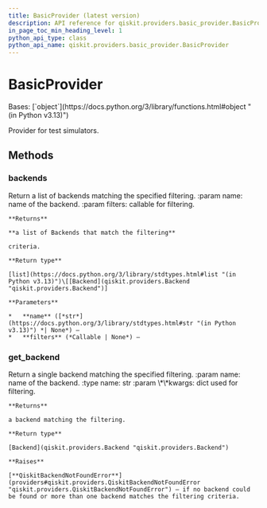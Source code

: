 ```yaml
---
title: BasicProvider (latest version)
description: API reference for qiskit.providers.basic_provider.BasicProvider in the latest version of qiskit
in_page_toc_min_heading_level: 1
python_api_type: class
python_api_name: qiskit.providers.basic_provider.BasicProvider
---
```


# BasicProvider

<Class id="qiskit.providers.basic_provider.BasicProvider" isDedicatedPage={true} github="https://github.com/Qiskit/qiskit/tree/stable/2.0/qiskit/providers/basic_provider/basic_provider.py#L37-L121" signature="qiskit.providers.basic_provider.BasicProvider" modifiers="class">
  Bases: [`object`](https://docs.python.org/3/library/functions.html#object "(in Python v3.13)")

  Provider for test simulators.

  ## Methods

  ### backends

  <Function id="qiskit.providers.basic_provider.BasicProvider.backends" github="https://github.com/Qiskit/qiskit/tree/stable/2.0/qiskit/providers/basic_provider/basic_provider.py#L64-L82" signature="backends(name=None, filters=None)">
    Return a list of backends matching the specified filtering. :param name: name of the backend. :param filters: callable for filtering.

    **Returns**

    **a list of Backends that match the filtering**

    criteria.

    **Return type**

    [list](https://docs.python.org/3/library/stdtypes.html#list "(in Python v3.13)")\[[Backend](qiskit.providers.Backend "qiskit.providers.Backend")]

    **Parameters**

    *   **name** ([*str*](https://docs.python.org/3/library/stdtypes.html#str "(in Python v3.13)") *| None*) –
    *   **filters** (*Callable | None*) –
  </Function>

  ### get\_backend

  <Function id="qiskit.providers.basic_provider.BasicProvider.get_backend" github="https://github.com/Qiskit/qiskit/tree/stable/2.0/qiskit/providers/basic_provider/basic_provider.py#L46-L62" signature="get_backend(name=None, **kwargs)">
    Return a single backend matching the specified filtering. :param name: name of the backend. :type name: str :param \*\*kwargs: dict used for filtering.

    **Returns**

    a backend matching the filtering.

    **Return type**

    [Backend](qiskit.providers.Backend "qiskit.providers.Backend")

    **Raises**

    [**QiskitBackendNotFoundError**](providers#qiskit.providers.QiskitBackendNotFoundError "qiskit.providers.QiskitBackendNotFoundError") – if no backend could be found or more than one backend matches the filtering criteria.
  </Function>
</Class>

